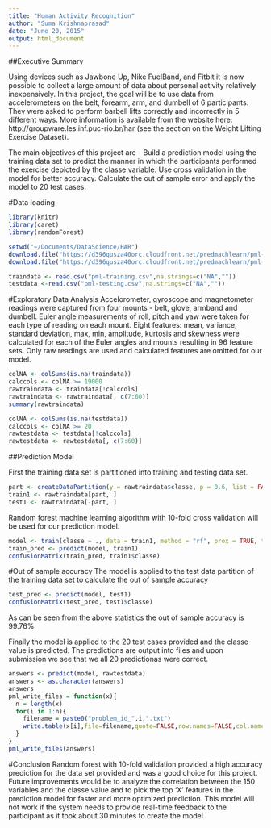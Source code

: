 ```yaml
---
title: "Human Activity Recognition"
author: "Suma Krishnaprasad"
date: "June 20, 2015"
output: html_document
---
```

##Executive Summary

Using devices such as Jawbone Up, Nike FuelBand, and Fitbit it is now possible to collect a large amount of data about personal activity relatively inexpensively. In this project, the goal will be to use data from accelerometers on the belt, forearm, arm, and dumbell of 6 participants. They were asked to perform barbell lifts correctly and incorrectly in 5 different ways. More information is available from the website here: http://groupware.les.inf.puc-rio.br/har (see the section on the Weight Lifting Exercise Dataset). 

The main objectives of this project are - 
Build a prediction model using the training data set to predict the manner in which the                                      participants performed the exercise depicted by the classe variable.
Use cross validation in the model for better accuracy.
Calculate the out of sample error and apply the model to 20 test cases.

#Data loading
```r
library(knitr)
library(caret)
library(randomForest)

setwd("~/Documents/DataScience/HAR")
download.file("https://d396qusza40orc.cloudfront.net/predmachlearn/pml-training.csv", "pml-training.csv", method="curl")
download.file("https://d396qusza40orc.cloudfront.net/predmachlearn/pml-testing.csv", "pml-testing.csv", method="curl")

traindata <- read.csv("pml-training.csv",na.strings=c("NA",""))
testdata <-read.csv("pml-testing.csv",na.strings=c("NA",""))
```

#Exploratory Data Analysis
Accelorometer, gyroscope and magnetometer readings were captured from four mounts - belt, glove, armband and dumbell. Euler angle measurements of roll, pitch and yaw were taken for each type of reading on each mount. Eight features: mean, variance, standard deviation, max, min, amplitude, kurtosis and skewness were calculated for each of the Euler angles and mounts resulting in 96 feature sets. Only raw readings are used and calculated features are omitted for our model.

```r
colNA <- colSums(is.na(traindata))        
calccols <- colNA >= 19000             
rawtraindata <- traindata[!calccols]        
rawtraindata <- rawtraindata[, c(7:60)]
summary(rawtraindata)

colNA <- colSums(is.na(testdata))         
calccols <- colNA >= 20                
rawtestdata <- testdata[!calccols]    
rawtestdata <- rawtestdata[, c(7:60)]
```

##Prediction Model

First the training data set is partitioned into training and testing data set.

```r
part <- createDataPartition(y = rawtraindata$classe, p = 0.6, list = FALSE)
train1 <- rawtraindata[part, ]
test1 <- rawtraindata[-part, ]
```

Random forest machine learning algorithm with 10-fold cross validation will be used for our prediction model.

```r
model <- train(classe ~ ., data = train1, method = "rf", prox = TRUE, trControl = trainControl(method = "cv", number = 10, allowParallel = TRUE))
train_pred <- predict(model, train1)
confusionMatrix(train_pred, train1$classe)
```

#Out of sample accuracy
The model is applied to the test data partition of the training data set to calculate the out of sample accuracy

```r
test_pred <- predict(model, test1)
confusionMatrix(test_pred, test1$classe)
```

As can be seen from the above statistics the out of sample accuracy is 99.76%

Finally the model is applied to the 20 test cases provided and the classe value is predicted.
The predictions are output into files and upon submission we see that we all 20 predictionas were correct.

```r
answers <- predict(model, rawtestdata)
answers <- as.character(answers)
answers
pml_write_files = function(x){
  n = length(x)
  for(i in 1:n){
    filename = paste0("problem_id_",i,".txt")
    write.table(x[i],file=filename,quote=FALSE,row.names=FALSE,col.names=FALSE)
  }
}
pml_write_files(answers)
```
#Conclusion
Random forest with 10-fold validation provided a high accuracy prediction for the data set provided and was a good choice for this project. Future improvements would be to analyze the correlation between the 150 variables and the classe value and to pick the top 'X' features in the prediction model for faster and more optimized prediction. This model will not work if the system needs to provide real-time feedback to the participant as it took about 30 minutes to create the model.
